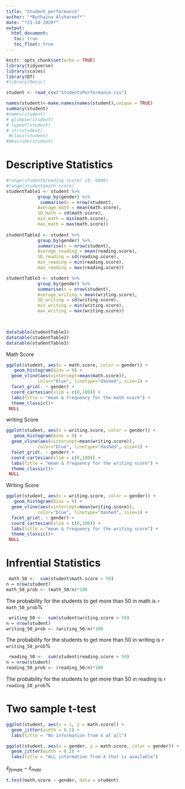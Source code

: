 ```yaml
---
title: "Student_performance"
author: "*Buthaina Alshareef*"
date: "*21-10-2020*"
output:
  html_document:
   toc: true
   toc_float: true
---
```


```r
knitr::opts_chunk$set(echo = TRUE)
library(tidyverse)
library(scales)
library(DT)
#library(Rmisc)
```



```r
student <- read_csv("StudentsPerformance.csv")

names(student)<-make.names(names(student),unique = TRUE)
summary(student)
#names(student)
# glimpse(student)
# typeof(student)
# str(student)
 #class(student)
#describe(student)

```


# Descriptive Statistics

```r
#range(student$reading.score) (0, 6000)
#range(student$math.score)
studentTable1 <- student %>% 
            group_by(gender) %>%
             summarise(n = nrow(student),
            Average_math = mean(math.score),
            SD_math = sd(math.score),
            min_math = min(math.score),
            max_math = max(math.score))
            
studentTable2 <- student %>% 
            group_by(gender) %>%
            summarise(n = nrow(student),
            Average_reading = mean(reading.score),
            SD_reading = sd(reading.score),
            min_reading = min(reading.score),
            max_reading = max(reading.score))

studentTable3 <- student %>% 
            group_by(gender) %>%
            summarise(n = nrow(student),
            Average_writing = mean(writing.score),
            SD_writing = sd(writing.score),
            min_writing = min(writing.score),
            max_writing = max(writing.score))

                       

datatable(studentTable1)
datatable(studentTable2)
datatable(studentTable3)
```


Math Score
```r
ggplot(student, aes(x = math.score, color = gender)) +
   geom_histogram(bins = 9) +
  geom_vline(aes(xintercept=mean(math.score)),
            color="blue", linetype="dashed", size=1) +
  facet_grid(. ~ gender) +
  coord_cartesian(xlim = c(0,100)) +
  labs(title = "mean & frequency for the math score") +
  theme_classic()+
 NULL

```

writing Score
```r
ggplot(student, aes(x = writing.score, color = gender)) +
   geom_histogram(bins = 9) +
  geom_vline(aes(xintercept=mean(writing.score)),
            color="blue", linetype="dashed", size=1) +
  facet_grid(. ~ gender) +
  coord_cartesian(xlim = c(0,100)) +
  labs(title = "mean & frequency for the writing score") +
  theme_classic()+
 NULL

```

Writing Score
```r
ggplot(student, aes(x = writing.score, color = gender)) +
   geom_histogram(bins = 9) +
  geom_vline(aes(xintercept=mean(writing.score)),
            color="blue", linetype="dashed", size=1) +
  facet_grid(. ~ gender) +
  coord_cartesian(xlim = c(0,100)) +
  labs(title = "mean & frequency for the writing score") +
  theme_classic()+
 NULL

```

# Infrential Statistics 


```r
 math_50 <-  sum(student$math.score > 50)
n = nrow(student)
math_50_prob <- (math_50/n)*100
```
The probability for the students to get more than 50 in math is `r math_50_prob`%

```r
 writing_50 <-  sum(student$writing.score > 50)
n = nrow(student)
writing_50_prob <- (writing_50/n)*100
```
The probability for the students to get more than 50 in writing is `r writing_50_prob`%

```r
 reading_50 <-  sum(student$reading.score > 50)
n = nrow(student)
reading_50_prob <- (reading_50/n)*100
```
The probability for the students to get more than 50 in reading is `r reading_50_prob`%

# Two sample t-test

```r
ggplot(student, aes(x = 1, y = math.score)) +
  geom_jitter(width = 0.2) +
  labs(title = "No information from X at all")
```

```r
ggplot(student, aes(x = gender, y = math.score, color = gender)) +
  geom_jitter(width = 0.2) +
  labs(title = "ALL information from X that is available")
```
$\bar{x}_{female} - \bar{x}_{male}$
```r
t.test(math.score ~ gender, data = student)
```
